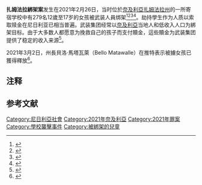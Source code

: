 {{UTC+1}}
{{Infobox civilian attack
| title       = 扎姆法拉綁架案
| image       = File:Nigeria - Zamfara.svg
| caption     = 位於奈及利亞的位置
| location    = {{NGA}}[[扎姆法拉州|扎姆法拉州]]
| timezone    = [[UTC+1|UTC+1]] 
| coordinates = {{coord|12|13|50|N|06|04|09|E|display=inline,title}}
| target      = [[学校|学校]]
| date        = 2021年2月26日
| type        = [[綁票|綁票]]
}}'''扎姆法拉綁架案'''发生在2021年2月26日，当时位於[[奈及利亞|奈及利亞]][[扎姆法拉州|扎姆法拉州]]的一所寄宿学校中有279名{{efn|1=初時誤報為317名，當局未有解釋原因。}}12歲至17岁的女孩被武装人員绑架<ref name=":1">{{Cite news|author=Busari|first=Stephanie|author2=Abrak|first2=Isaac|last3=Princewill|first3=Nimi|title=Hundreds of schoolgirls abducted in Nigeria, government official says|work=[[有线电视新闻网|有线电视新闻网]]|publisher=CNN|url=https://www.cnn.com/2021/02/26/africa/schoolgirls-abducted-nigeria-intl/index.html|accessdate=2021-02-26|archive-date=2021-03-01|archive-url=https://web.archive.org/web/20210301023117/https://www.cnn.com/2021/02/26/africa/schoolgirls-abducted-nigeria-intl/index.html|dead-url=no}}</ref><ref name=":7">{{Cite news|date=2021-02-26|title=Gunmen kidnap more than 300 schoolgirls in northwest Nigeria|work=[[NBC新聞|NBC新聞]]|agency=[[路透社|路透社]]|url=https://www.nbcnews.com/news/world/gunmen-kidnap-more-300-schoolgirls-northwest-nigeria-n1258954|accessdate=2021-02-27|archive-date=2021-03-01|archive-url=https://web.archive.org/web/20210301023119/https://www.nbcnews.com/news/world/gunmen-kidnap-more-300-schoolgirls-northwest-nigeria-n1258954|dead-url=no}}</ref><ref name=":3">{{Cite news|author=|first=|date=2021-02-26|title=Hundreds of Nigerian Students Kidnapped, Police Say|language=en-US|work=[[纽约时报|纽约时报]]|agency=Associated Press|url=https://www.nytimes.com/2021/02/26/world/africa/nigeria-kidnap-students-schoolchildren.html|accessdate=2021-02-26|archiveurl=https://web.archive.org/web/20210226090052/https://www.nytimes.com/2021/02/26/world/africa/nigeria-kidnap-students-schoolchildren.html|archivedate=2021-02-26|issn=0362-4331}}</ref><ref name=voa202103>{{cite news |url=https://www.voanews.com/africa/279-kidnapped-nigerian-schoolgirls-released-their-captors |title=279 Kidnapped Nigerian Schoolgirls Released by Their Captors |publisher=VOA |date=2021-03-02 |accessdate=2021-03-02 |archive-date=2021-03-11 |archive-url=https://web.archive.org/web/20210311030946/https://www.voanews.com/africa/279-kidnapped-nigerian-schoolgirls-released-their-captors |dead-url=no }}</ref>。劫持學生作为人质以索取赎金在尼日利亚已相当普遍。武装集团经常以[[奈及利亞|奈及利亞]]当地人和低收入人口为綁架目标。由于大多数人都愿意为挽救自己的孩子而支付贖金，這些贖金为武装集团提供了稳定的收入来源<ref>{{Cite news|date=2021-02-26|title=Hundreds of schoolgirls missing in northwest Nigeria after kidnapping|language=en|work=[[法蘭西24|法蘭西24]]|url=https://www.france24.com/en/africa/20210226-hundreds-of-schoolgirls-missing-in-northwest-nigeria-after-kidnapping|accessdate=2021-02-26|archive-date=2021-03-01|archive-url=https://web.archive.org/web/20210301023117/https://www.france24.com/en/africa/20210226-hundreds-of-schoolgirls-missing-in-northwest-nigeria-after-kidnapping|dead-url=no}}</ref>。

2021年3月2日，州長貝洛·馬塔瓦萊（Bello Matawalle）在推特表示被擄女孩已獲得釋放<ref name=":10">{{Cite web|last=Akinwotu|first=Emmanuel|date=2021-03-02|title=Almost 300 schoolgirls kidnapped in Nigeria are free, says state governor|url=http://www.theguardian.com/world/2021/mar/02/almost-300-schoolgirls-kidnapped-in-nigeria-are-free-says-state-governor|access-date=2021-03-02|website=The Guardian|language=en|archive-date=2021-03-02|archive-url=https://web.archive.org/web/20210302064804/https://www.theguardian.com/world/2021/mar/02/almost-300-schoolgirls-kidnapped-in-nigeria-are-free-says-state-governor|dead-url=no}}</ref>。

==注释==
{{notelist}}

==参考文献==
{{reflist}}

[[Category:尼日利亞社會|Category:尼日利亞社會]]
[[Category:2021年奈及利亞|Category:2021年奈及利亞]]
[[Category:2021年罪案|Category:2021年罪案]]
[[Category:學校襲擊事件|Category:學校襲擊事件]]
[[Category:被綁架的兒童|Category:被綁架的兒童]]
{{nigeria-stub}}